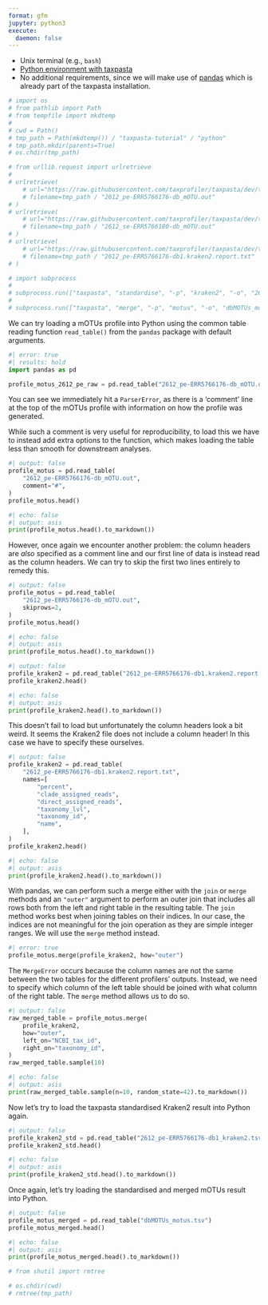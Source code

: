 ```yaml
---
format: gfm
jupyter: python3
execute:
  daemon: false
---
```


<!-- --8<-- [start:software] -->

- Unix terminal (e.g., `bash`)
- [Python environment with taxpasta](/#install)
- No additional requirements, since we will make use of [pandas](https://pandas.pydata.org/) which is already part of the taxpasta installation.

<!-- --8<-- [end:software] -->

```python
# import os
# from pathlib import Path
# from tempfile import mkdtemp
#
# cwd = Path()
# tmp_path = Path(mkdtemp()) / "taxpasta-tutorial" / "python"
# tmp_path.mkdir(parents=True)
# os.chdir(tmp_path)
```

```python
# from urllib.request import urlretrieve
#
# urlretrieve(
    # url="https://raw.githubusercontent.com/taxprofiler/taxpasta/dev/tests/data/motus/2612_pe-ERR5766176-db_mOTU.out",
    # filename=tmp_path / "2612_pe-ERR5766176-db_mOTU.out"
# )
# urlretrieve(
    # url="https://raw.githubusercontent.com/taxprofiler/taxpasta/dev/tests/data/motus/2612_se-ERR5766180-db_mOTU.out",
    # filename=tmp_path / "2612_se-ERR5766180-db_mOTU.out"
# )
# urlretrieve(
    # url="https://raw.githubusercontent.com/taxprofiler/taxpasta/dev/tests/data/kraken2/2612_pe-ERR5766176-db1.kraken2.report.txt",
    # filename=tmp_path / "2612_pe-ERR5766176-db1.kraken2.report.txt"
# )
```

```python
# import subprocess
#
# subprocess.run(["taxpasta", "standardise", "-p", "kraken2", "-o", "2612_pe-ERR5766176-db1_kraken2.tsv", "2612_pe-ERR5766176-db1.kraken2.report.txt"], check=True, capture_output=True)
#
# subprocess.run(["taxpasta", "merge", "-p", "motus", "-o", "dbMOTUs_motus.tsv", "2612_pe-ERR5766180-db_mOTU.out", "2612_se-ERR5766180-db_mOTU.out"], check=True, capture_output=True)
```

<!-- --8<-- [start:raw-motus] -->

We can try loading a mOTUs profile into Python using the common table reading function `read_table()` from the `pandas` package with default arguments.

```python
#| error: true
#| results: hold
import pandas as pd

profile_motus_2612_pe_raw = pd.read_table("2612_pe-ERR5766176-db_mOTU.out")
```

You can see we immediately hit a `ParserError`, as there is a 'comment' line at the top of the mOTUs profile with information on how the profile was generated.

While such a comment is very useful for reproducibility, to load this we have to instead add extra options to the function, which makes loading the table less than smooth for downstream analyses.

```python
#| output: false
profile_motus = pd.read_table(
    "2612_pe-ERR5766176-db_mOTU.out",
    comment="#",
)
profile_motus.head()
```

```python
#| echo: false
#| output: asis
print(profile_motus.head().to_markdown())
```

However, once again we encounter another problem: the column headers are _also_ specified as a comment line and our first line of data is instead read as the column headers. We can try to skip the first two lines entirely to remedy this.

```python
#| output: false
profile_motus = pd.read_table(
    "2612_pe-ERR5766176-db_mOTU.out",
    skiprows=2,
)
profile_motus.head()
```

```python
#| echo: false
#| output: asis
print(profile_motus.head().to_markdown())
```

<!-- --8<-- [end:raw-motus] -->

<!-- --8<-- [start:raw-kraken2] -->

```python
#| output: false
profile_kraken2 = pd.read_table("2612_pe-ERR5766176-db1.kraken2.report.txt")
profile_kraken2.head()
```

```python
#| echo: false
#| output: asis
print(profile_kraken2.head().to_markdown())
```

This doesn't fail to load but unfortunately the column headers look a bit weird. It seems the Kraken2 file does not include a column header! In this case we have to specify these ourselves.

```python
#| output: false
profile_kraken2 = pd.read_table(
    "2612_pe-ERR5766176-db1.kraken2.report.txt",
    names=[
        "percent",
        "clade_assigned_reads",
        "direct_assigned_reads",
        "taxonomy_lvl",
        "taxonomy_id",
        "name",
    ],
)
profile_kraken2.head()
```

```python
#| echo: false
#| output: asis
print(profile_kraken2.head().to_markdown())
```

<!-- --8<-- [end:raw-kraken2] -->

<!-- --8<-- [start:outer-join] -->

With pandas, we can perform such a merge either with the `join` or `merge`
methods and an `"outer"` argument to perform an outer join that includes all
rows both from the left and right table in the resulting table. The `join`
method works best when joining tables on their indices. In our case, the indices
are not meaningful for the join operation as they are simple integer ranges. We
will use the `merge` method instead.

```python
#| error: true
profile_motus.merge(profile_kraken2, how="outer")
```

The `MergeError` occurs because the column names are not the same between the
two tables for the different profilers' outputs.  Instead, we need to specify
which column of the left table should be joined with what column of the right
table. The `merge` method allows us to do so.

```python
#| output: false
raw_merged_table = profile_motus.merge(
    profile_kraken2,
    how="outer",
    left_on="NCBI_tax_id",
    right_on="taxonomy_id",
)
raw_merged_table.sample(10)
```

```python
#| echo: false
#| output: asis
print(raw_merged_table.sample(n=10, random_state=42).to_markdown())
```

<!-- --8<-- [end:outer-join] -->

<!-- --8<-- [start:std-kraken2] -->

Now let’s try to load the taxpasta standardised Kraken2 result into
Python again.

```python
#| output: false
profile_kraken2_std = pd.read_table("2612_pe-ERR5766176-db1_kraken2.tsv")
profile_kraken2_std.head()
```

```python
#| echo: false
#| output: asis
print(profile_kraken2_std.head().to_markdown())
```

<!-- --8<-- [end:std-kraken2] -->

<!-- --8<-- [start:merge-motus] -->

Once again, let's try loading the standardised and merged mOTUs result into Python.

```python
#| output: false
profile_motus_merged = pd.read_table("dbMOTUs_motus.tsv")
profile_motus_merged.head()
```

```python
#| echo: false
#| output: asis
print(profile_motus_merged.head().to_markdown())
```

<!-- --8<-- [end:merge-motus] -->

```python
# from shutil import rmtree

# os.chdir(cwd)
# rmtree(tmp_path)
```
